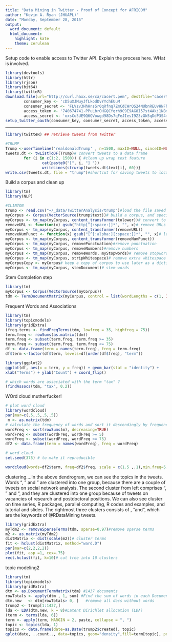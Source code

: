 ```yaml
---
title: "Data Mining in Twitter - Proof of Concept for AFRICOM"
author: "Kevin A. Ryan (JHUAPL)"
date: "Monday, September 28, 2015"
output:
  word_document: default
  html_document:
    highlight: kate
    theme: cerulean
---
```


Setup code to enable access to Twitter API.  Explain the process here.  WHat is involved.

```r
library(devtools)
library(httr)
library(rjson)
library(bit64)
library(twitteR)
download.file(url="http://curl.haxx.se/ca/cacert.pem", destfile="cacert.pem")
        consumer_key <- 'cD5uXJMuyJfLkodDvYYchEUuM'
        consumer_secret <- 'FLVzv3HhHnsSr0qRfnq7ZmCdCWrQS24NUbnREUvHNFhEc89bVg'
        access_token <- '740674741-PPuLbrOHGQCYqrh9C9E9AG8I57st4Akj1NBmB2V5'
        access_secret <- 'oxsCu5UE9Q6QVowgd98Ds7qFeJIesI9Z3zGk5qDdP3S4m'
setup_twitter_oauth(consumer_key, consumer_secret, access_token, access_secret)
```
----
```r
library(twitteR) ## retrieve tweets from Twitter

#TRUMP
Trump <-userTimeline('realdonaldTrump' , n=1500, maxID=NULL, sinceID=NULL, includeRts=TRUE,excludeReplies=TRUE)
tweets.dt <- twListToDF(Trump)# convert tweets to a data frame
        for (i in c(1:2, 1500)) { #clean up wrap text feature
                cat(paste0("[", i, "] "))
                writeLines(strwrap(tweets.dt$text[i], 60))}
write.csv(tweets.dt, file = "trump")#shortcut for saving tweets to local maching
```

Build a corpus and clean up 
```r
library(tm)
library(NLP)

#CLINTON
trump <- read.csv("~/_data/TwitterAnalysis/trump")#load the file saved locally
myCorpus <- Corpus(VectorSource(trump$text))# build a corpus, and specify the source to be character vectors
myCorpus <- tm_map(myCorpus, content_transformer(tolower))# convert to lower case
removeURL <- function(x) gsub("http[^[:space:]]*", "", x)# remove URLs
myCorpus <- tm_map(myCorpus, content_transformer(removeURL))
removeNumPunct <- function(x) gsub("[^[:alpha:][:space:]]*", "", x)# leave only English letters or spaces
myCorpus <- tm_map(myCorpus, content_transformer(removeNumPunct))
myCorpus <- tm_map(myCorpus, removePunctuation)#remove punctuation
myCorpus <- tm_map(myCorpus, removeNumbers)#remove numbers
myCorpus <- tm_map(myCorpus, removeWords, myStopwords)# remove stopwords from corpus
myCorpus <- tm_map(myCorpus, stripWhitespace)# remove extra whitespace
myCorpusCopy <- myCorpus# keep a copy of corpus to use later as a dictionary for stem completion
myCorpus <- tm_map(myCorpus, stemDocument)# stem words
```

Stem Completion step
```r
library(tm)
myCorpus <- Corpus(VectorSource(myCorpus))
tdm <- TermDocumentMatrix(myCorpus, control = list(wordLengths = c(1, Inf)))
```

Frequent Words and Associations
```r
library(tm)
library(topicmodels)
library(gridExtra)
(freq.terms <- findFreqTerms(tdm, lowfreq = 35, highfreq = 75))
term.freq <- rowSums(as.matrix(tdm))
term.freq <- subset(term.freq, term.freq >= 35)
term.freq <- subset(term.freq, term.freq <= 75)
df <- data.frame(term = names(term.freq), freq = term.freq)
df$term <-factor(df$term, levels=df[order(df$freq), "term"])

library(ggplot2)
ggplot(df, aes(x = term, y = freq)) + geom_bar(stat = "identity") +
xlab("Terms") + ylab("Count") + coord_flip()

# which words are associated with the term "tax" ?
(findAssocs(tdm, "tax", 0.2))
```

WOrd cloud mutherfucker!
```r
# plot word cloud
library(wordcloud)
par(mar=c(.5,.5,.5,.5))
 m <- as.matrix(tdm)
# calculate the frequency of words and sort it descendingly by frequency
wordFreq <- sort(rowSums(m), decreasing=TRUE)
wordFreq <- subset(wordFreq, wordFreq >= 5)
wordFreq <- subset(wordFreq, wordFreq <= 75)
df2 <- data.frame(term = names(wordFreq), freq = wordFreq)

# word cloud
set.seed(375) # to make it reproducible

wordcloud(words=df2$term, freq=df2$freq, scale = c(1.5 ,.1),min.freq=5, random.order=T, fixed.asp=F, rot.per= 0, use.r.layout =T)
```

clustering....In the above dendrogram, we can see the topics in the tweets. Words \analysis", \network" and \social" are clustered into one group, because there are a couple of tweets on social network analysis. The second cluster from left comprises \positions", \postdoctoral" and \research", and they are clustered into one group because of tweets on vacancies of research and postdoctoral positions. We can also see cluster on time series, R packages, parallel computing, R codes and examples, and tutorial and slides. The rightmost three clusters consists of \r", \data"and\mining", which are the keywords of @RDataMining tweets.
```r
library(gridExtra)
myTdm2 <- removeSparseTerms(tdm, sparse=0.97)#remove sparse terms
m2 <- as.matrix(myTdm2)
distMatrix <- dist(scale(m2))# cluster terms
fit <- hclust(distMatrix, method="ward.D")
par(mar=c(2,2,2,2))
plot(fit, asp =1, cex=.75)
rect.hclust(fit, k=10)# cut tree into 10 clusters
```

topic modeling2
```r
library(tm)
library(topicmodels)
library(gridExtra)
dtm <- as.DocumentTermMatrix(tdm) #1437 documents
rowTotals <- apply(dtm , 1, sum) #Find the sum of words in each Document
dtm.new   <- dtm[rowTotals> 0, ]   #remove all docs without words
trump2 <- trump[1:1437,] 
lda <- LDA(dtm.new, k = 8)#Latent Dirichlet allocation (LDA)
(term <- terms(lda, 6))
term <- apply(term, MARGIN = 2, paste, collapse = ", ")
topic <- topics(lda, 1)
topics <- data.frame(date=as.Date(trump2$created), topic)
qplot(date, ..count.., data=topics, geom="density",fill=term[topic], position="stack")
```


